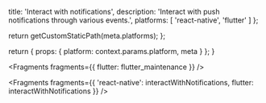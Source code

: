                   
  title: 'Interact with notifications',
  description: 'Interact with push notifications through various events.',
  platforms: [
    'react-native',
    'flutter'
    ]
};

  return getCustomStaticPath(meta.platforms);
};

  return {
    props: {
      platform: context.params.platform,
      meta
    }
  };
}


<Fragments fragments={{ flutter: flutter_maintenance }} />


<Fragments fragments={{ 'react-native': interactWithNotifications, flutter: interactWithNotifications }} />

